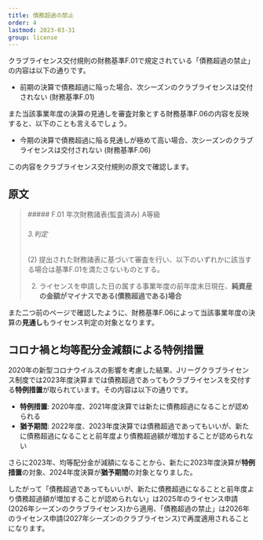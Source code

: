 ```yaml
---
title: 債務超過の禁止
order: 4
lastmod: 2023-03-31
group: license
---
```


クラブライセンス交付規則の財務基準F.01で規定されている「債務超過の禁止」の内容は以下の通りです。

- 前期の決算で債務超過に陥った場合、次シーズンのクラブライセンスは交付されない (財務基準F.01)

また当該事業年度の決算の見通しを審査対象とする財務基準F.06の内容を反映すると、以下のことも言えるでしょう。

- 今期の決算で債務超過に陥る見通しが極めて高い場合、次シーズンのクラブライセンスは交付されない (財務基準F.06)

この内容をクラブライセンス交付規則の原文で確認します。

## 原文

<Blockquote title="Jリーグクラブライセンス交付規則・運用細則 2019">
  ##### F.01 年次財務諸表(監査済み) A等級
  
  ###### 3.判定

  (2) 提出された財務諸表に基づいて審査を行い、以下のいずれかに該当する場合は基準F.01を満たさないものとする。

  2. ライセンスを申請した日の属する事業年度の前年度末日現在、**純資産の金額がマイナスである(債務超過である)場合**

</Blockquote>

また二つ前のページで確認したように、財務基準F.06によって当該事業年度の決算の**見通し**もライセンス判定の対象となります。

## コロナ禍と均等配分金減額による特例措置

2020年の新型コロナウイルスの影響を考慮した結果、Jリーグクラブライセンス制度では2023年度決算までは債務超過であってもクラブライセンスを交付する**特例措置**が取られています。その内容は以下の通りです。

- **特例措置**: 2020年度、2021年度決算では新たに債務超過になることが認められる
- **猶予期間**: 2022年度、2023年度決算では債務超過であってもいいが、新たに債務超過になることと前年度より債務超過額が増加することが認められない

さらに2023年、均等配分金が減額になることから、新たに2023年度決算が**特例措置**の対象、2024年度決算が**猶予期間**の対象となりました。

したがって「債務超過であってもいいが、新たに債務超過になることと前年度より債務超過額が増加することが認められない」は2025年のライセンス申請(2026年シーズンのクラブライセンス)から適用、「債務超過の禁止」は2026年のライセンス申請(2027年シーズンのクラブライセンス)で再度適用されることになります。
